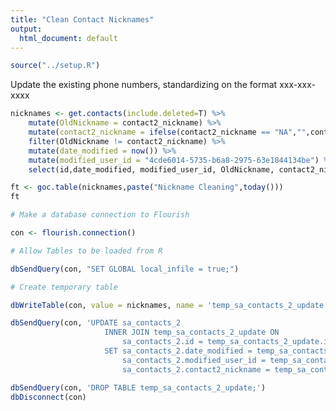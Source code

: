 ```yaml
---
title: "Clean Contact Nicknames"
output:
  html_document: default
---
```

```r
source("../setup.R")
```
Update the existing phone numbers, standardizing on the format xxx-xxx-xxxx
```r

nicknames <- get.contacts(include.deleted=T) %>%
    mutate(OldNickname = contact2_nickname) %>%
    mutate(contact2_nickname = ifelse(contact2_nickname == "NA","",contact2_nickname)) %>%
    filter(OldNickname != contact2_nickname) %>%
    mutate(date_modified = now()) %>%
    mutate(modified_user_id = "4cde6014-5735-b6a8-2975-63e1844134be") %>%
    select(id,date_modified, modified_user_id, OldNickname, contact2_nickname)

ft <- goc.table(nicknames,paste("Nickname Cleaning",today()))
ft
```
``` r

# Make a database connection to Flourish

con <- flourish.connection()

# Allow Tables to be loaded from R

dbSendQuery(con, "SET GLOBAL local_infile = true;")

# Create temporary table

dbWriteTable(con, value = nicknames, name = 'temp_sa_contacts_2_update', append = F, row.names = F)

dbSendQuery(con, 'UPDATE sa_contacts_2
                     INNER JOIN temp_sa_contacts_2_update ON
                         sa_contacts_2.id = temp_sa_contacts_2_update.id
                     SET sa_contacts_2.date_modified = temp_sa_contacts_2_update.date_modified,
                         sa_contacts_2.modified_user_id = temp_sa_contacts_2_update.modified_user_id,
                         sa_contacts_2.contact2_nickname = temp_sa_contacts_2_update.contact2_nickname;')

dbSendQuery(con, 'DROP TABLE temp_sa_contacts_2_update;')
dbDisconnect(con)

```
